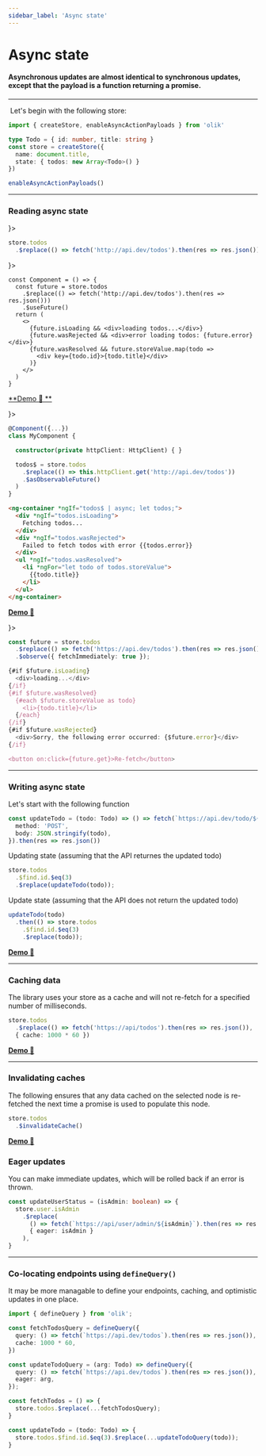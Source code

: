 ```yaml
---
sidebar_label: 'Async state'
---
```


# Async state

#### Asynchronous updates are almost identical to synchronous updates, except that the payload is a function returning a promise.

---

<div className="lets-begin">
  <img/> Let's begin with the following store:
</div>

```ts
import { createStore, enableAsyncActionPayloads } from 'olik'

type Todo = { id: number, title: string }
const store = createStore({
  name: document.title,
  state: { todos: new Array<Todo>() }
})

enableAsyncActionPayloads()
```

---

### Reading async state


<Tabs groupId="frameworks">
<TabItem value="native" label={<div className="tab-ts"></div>}>

```ts
store.todos
  .$replace(() => fetch('http://api.dev/todos').then(res => res.json()))
```

</TabItem>
<TabItem value="react" label={<div className="tab-react"></div>}>

```tsx
const Component = () => {
  const future = store.todos
    .$replace(() => fetch('http://api.dev/todos').then(res => res.json()))
    .$useFuture()
  return (
    <>
      {future.isLoading && <div>loading todos...</div>}
      {future.wasRejected && <div>error loading todos: {future.error}</div>}
      {future.wasResolved && future.storeValue.map(todo =>
        <div key={todo.id}>{todo.title}</div>
      )}
    </>
  )
}
```
[**Demo 🥚 **](https://codesandbox.io/s/olik-react-fetch-nj702)

</TabItem>
<TabItem value="angular" label={<div className="tab-ng"></div>}>

```ts
@Component({...})
class MyComponent {

  constructor(private httpClient: HttpClient) { }

  todos$ = store.todos
    .$replace(() => this.httpClient.get('http://api.dev/todos'))
    .$asObservableFuture()
  )
}
```
```html
<ng-container *ngIf="todos$ | async; let todos;">
  <div *ngIf="todos.isLoading">
    Fetching todos...
  </div>
  <div *ngIf="todos.wasRejected">
    Failed to fetch todos with error {{todos.error}}
  </div>
  <ul *ngIf="todos.wasResolved">
    <li *ngFor="let todo of todos.storeValue">
      {{todo.title}}
    </li>
  </ul>
</ng-container>
```
[**Demo 🥚**](https://codesandbox.io/s/olik-ng-async-5y3hd?file=/src/app/app.component.ts)

</TabItem>
<TabItem value="svelte" label={<div className="tab-svelte"></div>}>

```ts
const future = store.todos
  .$replace(() => fetch('https://api.dev/todos').then(res => res.json()))
  .$observe({ fetchImmediately: true });

{#if $future.isLoading}
  <div>loading...</div>
{/if}
{#if $future.wasResolved}
  {#each $future.storeValue as todo}
    <li>{todo.title}</li>
  {/each}
{/if}
{#if $future.wasRejected}
  <div>Sorry, the following error occurred: {$future.error}</div>
{/if}

<button on:click={future.get}>Re-fetch</button>
```

</TabItem>
</Tabs>

---

### Writing async state
Let's start with the following function
```ts
const updateTodo = (todo: Todo) => () => fetch(`https://api.dev/todo/${todo.id}`, {
  method: 'POST',
  body: JSON.stringify(todo),
}).then(res => res.json())
```
Updating state (assuming that the API returnes the updated todo)
```ts
store.todos
  .$find.id.$eq(3)
  .$replace(updateTodo(todo));
```
Update state (assuming that the API does not return the updated todo)
```ts
updateTodo(todo)
  .then(() => store.todos
    .$find.id.$eq(3)
    .$replace(todo));
```
[**Demo 🥚**](https://codesandbox.io/s/writing-async-state-r8rs6?file=/src/index.ts)

---

### Caching data
The library uses your store as a cache and will not re-fetch for a specified number of milliseconds.
```ts
store.todos
  .$replace(() => fetch('https://api/todos').then(res => res.json()),
  { cache: 1000 * 60 })
```
[**Demo 🥚**](https://codesandbox.io/s/olik-demo-caching-data-no-framework-3rvz9?file=/src/index.ts)

---

### Invalidating caches
The following ensures that any data cached on the selected node is re-fetched the next time a promise is used to populate this node.
```ts
store.todos
  .$invalidateCache()
```
[**Demo 🥚**](https://codesandbox.io/s/olik-demo-cache-invalidation-no-framework-efore?file=/src/index.ts)

### Eager updates
You can make immediate updates, which will be rolled back if an error is thrown.
```ts
const updateUserStatus = (isAdmin: boolean) => {
  store.user.isAdmin
    .$replace(
      () => fetch(`https://api/user/admin/${isAdmin}`).then(res => res.json()),
      { eager: isAdmin }
    ),
}
```

---

### Co-locating endpoints using `defineQuery()`
It may be more managable to define your endpoints, caching, and optimistic updates in one place.
```ts title="endpoints.ts"
import { defineQuery } from 'olik';

const fetchTodosQuery = defineQuery({
  query: () => fetch(`https://api.dev/todos`).then(res => res.json()),
  cache: 1000 * 60,
})

const updateTodoQuery = (arg: Todo) => defineQuery({
  query: () => fetch(`https://api.dev/todos`).then(res => res.json()),
  eager: arg,
});
```
```ts title="component.ts"
const fetchTodos = () => {
  store.todos.$replace(...fetchTodosQuery);
}

const updateTodo = (todo: Todo) => {
  store.todos.$find.id.$eq(3).$replace(...updateTodoQuery(todo));
}
```